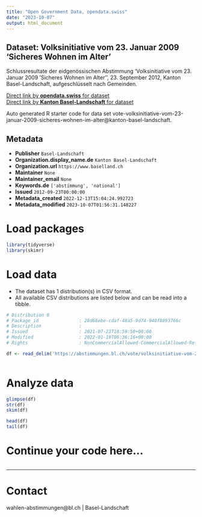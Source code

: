 ```yaml
---
title: "Open Government Data, opendata.swiss"
date: "2023-10-07"
output: html_document
---
```


## Dataset: Volksinitiative vom 23. Januar 2009 'Sicheres Wohnen im Alter'

Schlussresultate der eidgenössischen Abstimmung 'Volksinitiative vom 23. Januar 2009 'Sicheres Wohnen im Alter'', 23. September 2012, Kanton Basel-Landschaft, aufgeschlüsselt nach Gemeinden.

[Direct link by **opendata.swiss** for dataset](https://opendata.swiss/de/dataset/volksinitiative-vom-23-januar-2009-sicheres-wohnen-im-alter1)<br>
[Direct link by **Kanton Basel-Landschaft** for dataset](https://abstimmungen.bl.ch/vote/volksinitiative-vom-23-januar-2009-sicheres-wohnen-im-alter/data)

Auto generated R starter code for data set vote-volksinitiative-vom-23-januar-2009-sicheres-wohnen-im-alter@kanton-basel-landschaft.

## Metadata

- **Publisher** `Basel-Landschaft`
- **Organization.display_name.de** `Kanton Basel-Landschaft`
- **Organization.url** `https://www.baselland.ch`
- **Maintainer** `None`
- **Maintainer_email** `None`
- **Keywords.de** `['abstimmung', 'national']`
- **Issued** `2012-09-23T00:00:00`
- **Metadata_created** `2022-12-13T15:04:24.992723`
- **Metadata_modified** `2023-10-07T01:56:31.148227`


# Load packages

```r

library(tidyverse)
library(skimr)

```

# Load data

-   The dataset has 1 distribution(s) in CSV format.
-   All available CSV distributions are listed below and can be read into a tibble.

```r

# Distribution 0
# Package_id               : 28d68ebe-cdaf-48a5-9d74-940f8893766c
# Description              : 
# Issued                   : 2021-07-23T18:59:50+00:00
# Modified                 : 2022-01-19T06:36:16+00:00
# Rights                   : NonCommercialAllowed-CommercialAllowed-ReferenceRequired

df <- read_delim('https://abstimmungen.bl.ch/vote/volksinitiative-vom-23-januar-2009-sicheres-wohnen-im-alter/data-csv')



```

# Analyze data

```r

glimpse(df)
str(df)
skim(df)

head(df)
tail(df)

```

# Continue your code here...

```r

```

------------------------------------------------------------------------

# Contact

wahlen-abstimmungen@bl.ch | Basel-Landschaft
